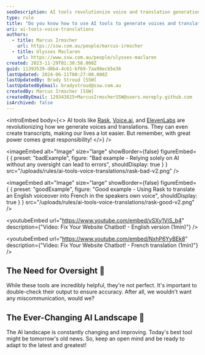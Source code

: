 ```yaml
---
seoDescription: AI tools revolutionize voice and translation generation, but oversight is crucial to ensure accuracy
type: rule
title: "Do you know how to use AI tools to generate voices and translations? "
uri: ai-tools-voice-translations
authors:
  - title: Marcus Irmscher
    url: https://ssw.com.au/people/marcus-irmscher
  - title: Ulysses Maclaren
    url: https://www.ssw.com.au/people/ulysses-maclaren
created: 2023-11-29T01:30:58.000Z
guid: 11393539-d0b4-4c61-bf69-7aa98ecb5e36
lastUpdated: 2024-06-11T00:27:00.000Z
lastUpdatedBy: Brady Stroud [SSW]
lastUpdatedByEmail: bradystroud@ssw.com.au
createdBy: Marcus Irmscher [SSW]
createdByEmail: 129343825+MarcusIrmscherSSW@users.noreply.github.com
isArchived: false
---
```


<introEmbed
  body={<>
AI tools like [Rask](https://app.rask.ai/auth), [Voice.ai](https://voice.ai/home), and [ElevenLabs](https://elevenlabs.io) are revolutionizing how we generate voices and translations. They can even create transcripts, making our lives a lot easier. But remember, with great power comes great responsibility!
  </>}
/>

<imageEmbed
  alt="Image"
  size="large"
  showBorder={false}
  figureEmbed={ {
    preset: "badExample",
    figure: "Bad example - Relying solely on AI without any oversight can lead to errors",
    shouldDisplay: true
  } }
  src="/uploads/rules/ai-tools-voice-translations/rask-bad-v2.png"
/>


<imageEmbed
  alt="Image"
  size="large"
  showBorder={false}
  figureEmbed={ {
    preset: "goodExample",
    figure: "Good example - Using Rask to translate an English voiceover into French in the speakers own voice",
    shouldDisplay: true
  } }
  src="/uploads/rules/ai-tools-voice-translations/rask-good-v2.png"
/>



<youtubeEmbed url="https://www.youtube.com/embed/vSXy1VjS_b4" description={"Video: Fix Your Website Chatbot! - English version (1min)"} />



<youtubeEmbed url="https://www.youtube.com/embed/NxhP6YyBEk8" description={"Video: Fix Your Website Chatbot! - French translation (1min)"} />


## The Need for Oversight 👀

While these tools are incredibly helpful, they're not perfect. It's important to double-check their output to ensure accuracy. After all, we wouldn't want any miscommunication, would we?

## The Ever-Changing AI Landscape 🌅

The AI landscape is constantly changing and improving. Today's best tool might be tomorrow's old news. So, keep an open mind and be ready to adapt to the latest and greatest!
